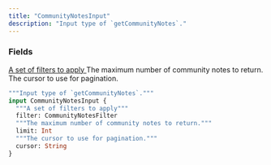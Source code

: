 ```yaml
---
title: "CommunityNotesInput"
description: "Input type of `getCommunityNotes`."
---
```


### Fields

<a href="/api-reference/types/communitynotesfilter">
  <ResponseField name="filter" type="CommunityNotesFilter">
    A set of filters to apply
  </ResponseField>
</a>

<ResponseField name="limit" type="Int">
  The maximum number of community notes to return.
</ResponseField>

<ResponseField name="cursor" type="String">
  The cursor to use for pagination.
</ResponseField>


```graphql CommunityNotesInput
"""Input type of `getCommunityNotes`."""
input CommunityNotesInput {
  """A set of filters to apply"""
  filter: CommunityNotesFilter
  """The maximum number of community notes to return."""
  limit: Int
  """The cursor to use for pagination."""
  cursor: String
}
```
